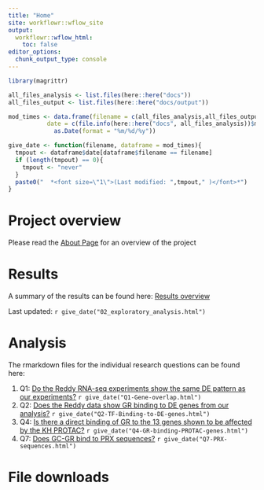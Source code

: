 ```yaml
---
title: "Home"
site: workflowr::wflow_site
output:
  workflowr::wflow_html:
    toc: false
editor_options:
  chunk_output_type: console
---
```


```r
library(magrittr)

all_files_analysis <- list.files(here::here("docs"))
all_files_output <- list.files(here::here("docs/output"))

mod_times <- data.frame(filename = c(all_files_analysis,all_files_output),
           date = c(file.info(here::here("docs", all_files_analysis))$mtime,file.info(here::here("docs/output",all_files_output))$mtime) %>% 
             as.Date(format = "%m/%d/%y"))

give_date <- function(filename, dataframe = mod_times){
  tmpout <- dataframe$date[dataframe$filename == filename]
  if (length(tmpout) == 0){
    tmpout <- "never"
  }
  paste0("  *<font size=\"1\">(Last modified: ",tmpout," )</font>*")
}
```

# Project overview

Please read the [About Page](./about.html) for an overview of the project

# Results

A summary of the results can be found here: [Results overview](02_exploratory_analysis.html)

Last updated: `r give_date("02_exploratory_analysis.html")`

# Analysis

The rmarkdown files for the individual research questions can be found here:

1. Q1: [Do the Reddy RNA-seq experiments show the same DE pattern as our experiments?](./Q1-Gene-overlap.html) `r give_date("Q1-Gene-overlap.html")`
1. Q2: [Does the Reddy data show GR binding to DE genes from our analysis?](./Q2-TF-Binding-to-DE-genes.html) `r give_date("Q2-TF-Binding-to-DE-genes.html")`
1. Q4: [Is there a direct binding of GR to the 13 genes shown to be affected by the KH PROTAC?](./Q4-GR-binding-PROTAC-genes.html) `r give_date("Q4-GR-binding-PROTAC-genes.html")`
1. Q7: [Does GC-GR bind to PRX sequences?](./Q7-PRX-sequences.html) `r give_date("Q7-PRX-sequences.html")`


# File downloads

